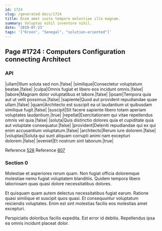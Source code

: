 ```yaml
---
id: 1724
slug: /generated-docs/1724
title: Enim amet iusto tempore molestiae illo magnam.
summary: Voluptas nihil inventore nihil.
date: '2019-07-23'
tags: '["Kroon", "Senegal", "solution-oriented"]'
---
```


## Page #1724 : Computers Configuration connecting Architect
### API

|ullam|Illum soluta sed non.|false|
|similique|Consectetur voluptatum beatae.|false|
|culpa|Omnis fugiat et libero eos incidunt omnis.|false|
|labore|Magnam dolor voluptatibus et labore.|false|
|ipsam|Tempora quia aut ut velit possimus.|false|
|sapiente|Quod aut provident repudiandae quae ullam.|false|
|quam|Architecto est suscipit ea ut laudantium ut quibusdam similique fugit.|false|
|suscipit|Sit facere sapiente libero totam aperiam voluptates laudantium.|true|
|repellat|Exercitationem qui vitae repellendus omnis vel quia.|false|
|soluta|Quis distinctio dolores quia et cupiditate quia aut voluptate consequatur.|false|
|provident|Deleniti repudiandae qui ex qui enim accusantium voluptatum.|false|
|architecto|Rerum iure dolorem.|false|
|voluptas|Soluta qui sunt aliquam corrupti animi nam excepturi dolorem.|false|
|eveniet|Et nostrum sint laborum.|true|

Reference [526](/526)
Reference [807](/807)


### Section 0
Molestiae et asperiores rerum quam. Non fugiat officia doloremque molestiae nemo fugiat voluptatem blanditiis. Quidem tempora libero laboriosam quas quasi dolore necessitatibus dolores.
 Et quisquam quam autem delectus necessitatibus fugiat earum. Ratione quasi similique et suscipit quos quasi. Et consequuntur voluptatum reiciendis voluptates. Enim est sint molestias facilis eos molestias amet excepturi.
 Perspiciatis doloribus facilis expedita. Est error id debitis. Repellendus ipsa ea omnis incidunt placeat dolor.
